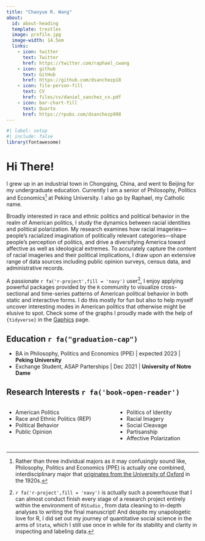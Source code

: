 ```yaml
---
title: "Chaoyue R. Wang"
about:
  id: about-heading
  template: trestles
  image: profile.jpg
  image-width: 14.5em
  links: 
    - icon: twitter
      text: Twitter
      href: https://twitter.com/raphael_cwang
    - icon: github
      text: GitHub
      href: https://github.com/dsanchezp18
    - icon: file-person-fill
      text: CV
      href: files/cv/daniel_sanchez_cv.pdf
    - icon: bar-chart-fill
      text: Quarto
      href: https://rpubs.com/dsanchezp998
---
```


::: {#about-heading}
```r
#| label: setup
#| include: false
library(fontawesome)
```

# Hi There!

I grew up in an industrial town in Chongqing, China, and went to Beijing for my undergraduate education. Currently I am a senior of Philosophy, Politics and Economics[^1] at Peking University. I also go by Raphael, my Catholic name.

Broadly interested in race and ethnic politics and political behavior in the realm of American politics, I study the dynamics between racial identities and political polarization. My research examines how racial imageries---people's racialized imagination of politically relevant categories---shape people's perception of politics, and drive a diversifying America toward affective as well as ideological extremes. To accurately capture the content of racial imageries and their political implications, I draw upon an extensive range of data sources including public opinion surveys, census data, and administrative records.
:::

[^1]: Rather than three individual majors as it may confusingly sound like, Philosophy, Politics and Economics (PPE) is actually one combined, interdisciplinary major that [originates from the University of Oxford](https://en.wikipedia.org/wiki/Philosophy,_politics_and_economics) in the 1920s.

<div>

A passionate `r fa('r-project',fill = 'navy')` user[^2], I enjoy applying powerful packages provided by the `R` community to visualize cross-sectional and time-series patterns of American political behavior in both static and interactive forms. I do this mostly for fun but also to help myself uncover interesting modes in American politics that otherwise might be elusive to spot. Check some of the graphs I proudly made with the help of `{tidyverse}` in the [Gaphics](graphics.qmd) page.

</div>

[^2]: `r fa('r-project',fill = 'navy')` is actually such a powerhouse that I can almost conduct finish every stage of a research project entirely within the environment of `RStudio` , from data cleaning to in-depth analyses to writing the final manuscript! And despite my unapologetic love for R, I did set out my journey of quantitative social science in the arms of `Stata`, which I still use once in while for its stability and clarity in inspecting and labeling data.

## Education `r fa("graduation-cap")`

-   BA in Philosophy, Politics and Economics (PPE) \| expected 2023 \| **Peking University**
-   Exchange Student, ASAP Parterships \| Dec 2021 \| **University of Notre Dame**

## Research Interests `r fa('book-open-reader')`

::: columns
::: column
<!-- #### Area -->

-   American Politics
-   Race and Ethnic Politics (REP)
-   Political Behavior
-   Public Opinion
:::

::: column
<!-- #### Topic -->

-   Politics of Identity
-   Racial Imagery
-   Social Cleavage
-   Partisanship
-   Affective Polarization
:::
:::

